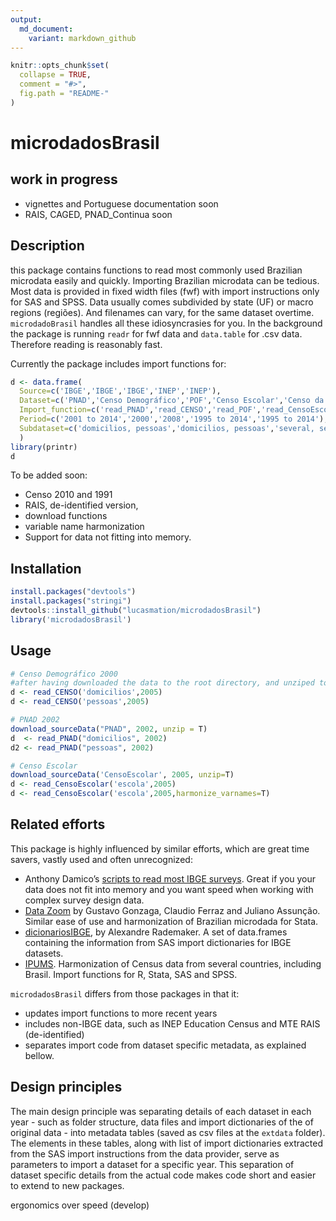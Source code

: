 ```yaml
---
output:
  md_document:
    variant: markdown_github
---
```


<!-- README.md is generated from README.Rmd. Please edit that file -->

```r
knitr::opts_chunk$set(
  collapse = TRUE,
  comment = "#>",
  fig.path = "README-"
)
```


# microdadosBrasil

## work in progress 

* vignettes and Portuguese documentation soon
* RAIS, CAGED, PNAD_Continua soon

## Description 

this package contains functions to read most commonly used Brazilian microdata easily and quickly. Importing Brazilian microdata can be tedious. Most data is provided in fixed width files (fwf) with import instructions only for SAS and SPSS. Data usually comes subdivided by state (UF) or macro regions (regiões). And filenames can vary, for the same dataset overtime. `microdadoBrasil` handles all these idiosyncrasies for you. In the background the package is running `readr` for fwf data and `data.table` for .csv data. Therefore reading is reasonably fast.

Currently the package includes import functions for:
  
```r
d <- data.frame(
  Source=c('IBGE','IBGE','IBGE','INEP','INEP'),
  Dataset=c('PNAD','Censo Demográfico','POF','Censo Escolar','Censo da Educação Superior'),
  Import_function=c('read_PNAD','read_CENSO','read_POF','read_CensoEscolar','read_CensoEducSuperior'),
  Period=c('2001 to 2014','2000','2008','1995 to 2014','1995 to 2014'),
  Subdataset=c('domicilios, pessoas','domicilios, pessoas','several, see details','escolas, ..., see detials','see details')
  )
library(printr)
d
```

To be added soon:

* Censo 2010 and 1991
* RAIS, de-identified version,
* download functions
* variable name harmonization
* Support for data not fitting into memory. 


## Installation

```r
install.packages("devtools")
install.packages("stringi") 
devtools::install_github("lucasmation/microdadosBrasil")
library('microdadosBrasil')
```

## Usage

```r
# Censo Demográfico 2000
#after having downloaded the data to the root directory, and unziped to root run
d <- read_CENSO('domicilios',2005)
d <- read_CENSO('pessoas',2005)

# PNAD 2002
download_sourceData("PNAD", 2002, unzip = T)
d  <- read_PNAD("domicilios", 2002)
d2 <- read_PNAD("pessoas", 2002)

# Censo Escolar
download_sourceData('CensoEscolar', 2005, unzip=T)
d <- read_CensoEscolar('escola',2005)
d <- read_CensoEscolar('escola',2005,harmonize_varnames=T)
```

## Related efforts

This package is highly influenced by similar efforts, which are great time savers, vastly used  and often unrecognized:

* Anthony Damico's [scripts to read most IBGE surveys](http://www.asdfree.com/). Great if you your data does not fit into memory and you want speed when working with complex survey design data. 
* [Data Zoom](http://www.econ.puc-rio.br/datazoom/) by Gustavo Gonzaga, Claudio Ferraz and Juliano Assunção.  Similar ease of use and harmonization of Brazilian microdada for Stata. 
* [dicionariosIBGE](https://cran.r-project.org/web/packages/dicionariosIBGE/index.html), by 	Alexandre Rademaker. A set of data.frames containing the information from SAS import dictionaries for IBGE datasets.
* [IPUMS](https://international.ipums.org/international/). Harmonization of Census data from several countries, including Brasil. Import functions for R, Stata, SAS and SPSS. 

`microdadosBrasil` differs from those packages in that it: 

* updates import functions to more recent years
* includes non-IBGE data, such as INEP Education Census and MTE RAIS (de-identified)
* separates import code from dataset specific metadata, as explained bellow.


## Design principles

The main design principle was separating details of each dataset in each year - such as folder structure, data files and import dictionaries of the of original data - into metadata tables (saved as csv files at the `extdata` folder). The elements in these tables, along with list of import dictionaries extracted from the SAS import instructions from the data provider,  serve as parameters to import a dataset for a specific year. This separation of dataset specific details from the actual code makes code short and easier to extend to new packages.   

ergonomics over speed (develop)


